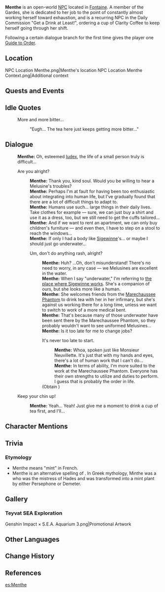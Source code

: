 {{Meta
<!-- Remove this template after adding the missing info -->
|missing_NPC_profile  = yes
}}
{{Character Infobox
|type             = Open-World NPC
|group            = Melusine
|image            = NPC Menthe.png
|realname         = <!-- Optional, if different from in-game name -->
|deceased         = <!-- Past (for deceased prior to events of the game) or free response -->
|region           = Fontaine
|location         = Fontaine
|affiliation      = Marechaussee Phantom
|title            = 

|ancestry         = <!-- Clan/family -->
|father           = 
|mother           = 
|spouse           = 
|sibling          = 
|child            = 
|relative         = 

|voiceEN          = [[imdb:nm4716053|Elsie Lovelock]]<ref name="Elsie Lovelock 2">Twitter: [https://twitter.com/ElsieLovelock/status/1691859862114758958 EN VA Self Announcement] ([https://web.archive.org/web/20230816221502/https://twitter.com/ElsieLovelock/status/1691859862114758958 Archived])</ref>
|voiceCN          = 
|voiceJP          = 
|voiceKR          = 
|dialoguereward   = {{Card|Guide to Order|1|}}
}}
'''Menthe''' is an open-world [[NPC]] located in [[Fontaine]].  A member of the Gardes, she is dedicated to her job to the point of constantly almost working herself toward exhaustion, and is a recurring NPC in the Daily Commission "Get a Drink at Least!", ordering a cup of Clarity Coffee to keep herself going through her shift. 

Following a certain dialogue branch for the first time gives the player one [[Guide to Order]].

==Location==
<gallery>
NPC Location Menthe.png|Menthe's location
NPC Location Menthe Context.png|Additional context
</gallery>
<!--
==Profile==
''(To be added.)''

===Appearance===
''(To be added.)''
-->
==Quests and Events==
{{Quests and Events}}

==Idle Quotes==
{{Dialogue Start}}
: {{DIcon|Idle}} More and more bitter...
:: {{A|VO Menthe 01.ogg}} "Eugh... The tea here just keeps getting more bitter..."
{{Dialogue End}}

==Dialogue==
{{Dialogue Start}}
:'''Menthe:''' Oh, esteemed [[Neuvillette|Iudex]], the life of a small person truly is difficult...
:{{DIcon}} Are you alright?
::'''Menthe:''' Thank you, kind soul. Would you be willing to hear a Melusine's troubles?
::'''Menthe:''' Perhaps I'm at fault for having been too enthusiastic about integrating into human life, but I've gradually found that there are a lot of difficult things to adapt to.
::'''Menthe:''' Humans use such... large things in their daily lives. Take clothes for example &mdash; sure, we can just buy a shirt and use it as a dress, too, but we still need to get the cuffs tailored...
::'''Menthe:''' And if we want to rent an apartment, we can only buy children's furniture &mdash; and even then, I have to step on a stool to reach the windows...
::'''Menthe:''' If only I had a body like [[Sigewinne]]'s... or maybe I should just go underwater...
::{{DIcon}} Um, don't do anything rash, alright?
:::'''Menthe:''' Huh?&nbsp;...Oh, don't misunderstand! There's no need to worry, in any case &mdash; we Melusines are excellent in the water.
:::'''Menthe:''' When I say "underwater," I'm referring to [[Fortress of Meropide|the place where Sigewinne works]]. She's a companion of ours, but she looks more like a human.
:::'''Menthe:''' She welcomes friends from the [[Marechaussee Phantom]] to drink tea with her in her infirmary, but she's against us working there for a long time, unless we want to switch to work of a more medical bent.
:::'''Menthe:''' That's because many of those underwater have been sent there by the Marechaussee Phantom, so they probably wouldn't want to see uniformed Melusines...
:::'''Menthe:''' Is it too late for me to change jobs?
:::{{DIcon|Reward}} It's never too late to start.
::::'''Menthe:''' Whoa, spoken just like Monsieur Neuvillette. It's just that with my hands and eyes, there's a lot of human work that I can't do...
::::'''Menthe:''' In terms of ability, I'm more suited to the work at the Marechaussee Phantom. Everyone has their own strengths to utilize and duties to perform. I guess that is probably the order in life.
:::;(Obtain {{Item|Guide to Order|x=1}})
:{{DIcon}} Keep your chin up!
::'''Menthe:''' Yeah... Yeah! Just give me a moment to drink a cup of tea first, and I'll...
{{Dialogue End}}
<!--
==Event Dialogue==
===Event Name===
{{Dialogue Start}}
:'''{{subst:PAGENAME}}:'''
{{Dialogue End}}
-->
==Character Mentions==
{{Character Mentions}}

==Trivia==
===Etymology===
* Menthe means "mint" in French.
* Menthe is an alternative spelling of {{w|Minthe}}. In Greek mythology, Minthe was a {{w|Naiad}} who was the mistress of Hades and was transformed into a mint plant by either Persephone or Demeter.

==Gallery==
===Teyvat SEA Exploration===
{{Main|Genshin Impact × S.E.A. Aquarium}}
<gallery>
Genshin Impact × S.E.A. Aquarium 3.png|Promotional Artwork
</gallery>

==Other Languages==
{{Other Languages|default_hidden=1
|en      = Menthe
|zhs     = 梅莘
|zhs_rm  = Méishēn{{Assumed}}
|zht     = 梅莘
|zht_rm  = Méishēn{{Assumed}}
|ja      = メンタ
|ja_rm   = Menta
|ko      = 멘테
|es      = Menthe
|fr      = Menthe
|ru      = Монт
|th      = Menthe
|vi      = Menthe
|de      = Menthe
|id      = Menthe
|pt      = Menthe
|tr      = Menthe
|it      = Menthe
}}

==Change History==
{{Change History|4.0}}

==References==
{{Reflist}}

[[es:Menthe]]